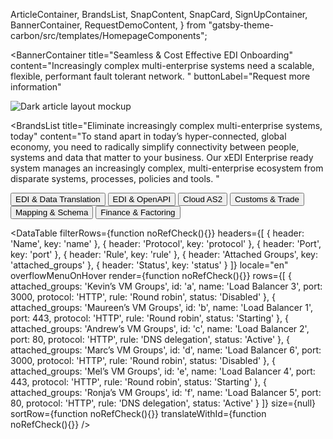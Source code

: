   ArticleContainer,
  BrandsList,
  SnapContent,
  SnapCard,
  SignUpContainer,
  BannerContainer,
  RequestDemoContent,
} from "gatsby-theme-carbon/src/templates/HomepageComponents";


<BannerContainer 
  title="Seamless & Cost Effective EDI Onboarding"
  content="Increasingly complex multi-enterprise systems need a scalable, flexible, performant fault tolerant network. "
  buttonLabel="Request more information"
>

![Dark article layout mockup](./components/images/Article_05.png)

</BannerContainer>

<BrandsList
  title="Eliminate increasingly complex multi-enterprise systems, today"
  content="To stand apart in today’s hyper-connected, global economy, you need to radically simplify connectivity between people, systems and data that matter to your business. Our xEDI Enterprise ready system manages an increasingly complex, multi-enterprise ecosystem from disparate systems, processes, policies and tools. "
>


  <Row>
    <Column colMd={2} colLg={2}>
      <Button kind="secondary" href="#top">
       EDI & Data Translation
      </Button>
    </Column>
    <Column colMd={2} colLg={2}>
      <Button kind="secondary" href="#top">
       EDI & OpenAPI
      </Button>
    </Column>
    <Column colMd={2} colLg={2}>
      <Button kind="secondary" href="#top">
        Cloud AS2
      </Button>
    </Column>
    <Column colMd={2} colLg={2}>
      <Button kind="secondary" href="#top">
        Customs & Trade
      </Button>
    </Column>
    <Column colMd={2} colLg={2}>
      <Button kind="secondary" href="#top">
        Mapping & Schema
      </Button>
    </Column>
    <Column colMd={2} colLg={2}>
      <Button kind="secondary" href="#top">
      Finance & Factoring
      </Button>
    </Column>
  </Row>
</BrandsList>




<DataTable
  filterRows={function noRefCheck(){}}
  headers={[
    {
      header: 'Name',
      key: 'name'
    },
    {
      header: 'Protocol',
      key: 'protocol'
    },
    {
      header: 'Port',
      key: 'port'
    },
    {
      header: 'Rule',
      key: 'rule'
    },
    {
      header: 'Attached Groups',
      key: 'attached_groups'
    },
    {
      header: 'Status',
      key: 'status'
    }
  ]}
  locale="en"
  overflowMenuOnHover
  render={function noRefCheck(){}}
  rows={[
    {
      attached_groups: 'Kevin’s VM Groups',
      id: 'a',
      name: 'Load Balancer 3',
      port: 3000,
      protocol: 'HTTP',
      rule: 'Round robin',
      status: 'Disabled'
    },
    {
      attached_groups: 'Maureen’s VM Groups',
      id: 'b',
      name: 'Load Balancer 1',
      port: 443,
      protocol: 'HTTP',
      rule: 'Round robin',
      status: 'Starting'
    },
    {
      attached_groups: 'Andrew’s VM Groups',
      id: 'c',
      name: 'Load Balancer 2',
      port: 80,
      protocol: 'HTTP',
      rule: 'DNS delegation',
      status: 'Active'
    },
    {
      attached_groups: 'Marc’s VM Groups',
      id: 'd',
      name: 'Load Balancer 6',
      port: 3000,
      protocol: 'HTTP',
      rule: 'Round robin',
      status: 'Disabled'
    },
    {
      attached_groups: 'Mel’s VM Groups',
      id: 'e',
      name: 'Load Balancer 4',
      port: 443,
      protocol: 'HTTP',
      rule: 'Round robin',
      status: 'Starting'
    },
    {
      attached_groups: 'Ronja’s VM Groups',
      id: 'f',
      name: 'Load Balancer 5',
      port: 80,
      protocol: 'HTTP',
      rule: 'DNS delegation',
      status: 'Active'
    }
  ]}
  size={null}
  sortRow={function noRefCheck(){}}
  translateWithId={function noRefCheck(){}}
/>
